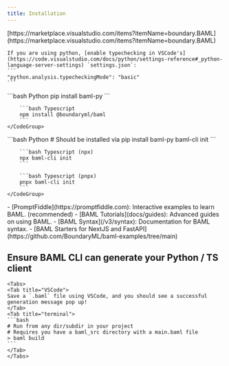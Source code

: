 ```yaml
---
title: Installation
---
```


<Steps>
  <Step title="Install BAML VSCode Extension">
    [https://marketplace.visualstudio.com/items?itemName=boundary.BAML](https://marketplace.visualstudio.com/items?itemName=boundary.BAML)

    If you are using python, [enable typechecking in VSCode's](https://code.visualstudio.com/docs/python/settings-reference#_python-language-server-settings) `settings.json`:
    ```
    "python.analysis.typecheckingMode": "basic"
    ```
  </Step>
  <Step title="Install BAML">
    <CodeGroup>
        ```bash Python
        pip install baml-py
        ```

        ```bash Typescript
        npm install @boundaryml/baml
        ```
    </CodeGroup>
  </Step>
  <Step title="Add your first BAML files">
      <CodeGroup>
        ```bash Python
        # Should be installed via pip install baml-py
        baml-cli init
        ```

        ```bash Typescript (npx)
        npx baml-cli init
        ```

        ```bash Typescript (pnpx)
        pnpx baml-cli init
        ```
    </CodeGroup>
  </Step>
  <Step title="Learn BAML">
    - [PromptFiddle](https://promptfiddle.com): Interactive examples to learn BAML. (recommended)
    - [BAML Tutorials](docs/guides): Advanced guides on using BAML.
    - [BAML Syntax](/v3/syntax): Documentation for BAML syntax.
    - [BAML Starters for NextJS and FastAPI](https://github.com/BoundaryML/baml-examples/tree/main)
  </Step>
</Steps>

## Ensure BAML CLI can generate your Python / TS client

    <Tabs>
    <Tab title="VSCode">
    Save a `.baml` file using VSCode, and you should see a successful generation message pop up!
    </Tab>
    <Tab title="terminal">
    ```bash
    # Run from any dir/subdir in your project
    # Requires you have a baml_src directory with a main.baml file
    > baml build
    ```
    </Tab>
    </Tabs>

